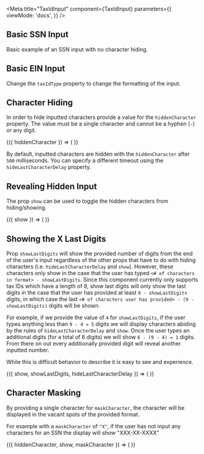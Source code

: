 

<Meta
	title="TaxIdInput"
	component={TaxIdInput}
	parameters={{
		viewMode: 'docs',
	}}
/>

## Basic SSN Input

Basic example of an SSN input with no character hiding.

<Canvas>
	<Story name="Basic SSN Input">
		<TaxIdInput taxIdType={TaxIdType.SSN} />
	</Story>
</Canvas>

## Basic EIN Input

Change the `taxIdType` property to change the formatting of the input.

<Canvas>
	<Story name="Basic EIN Input">
		<TaxIdInput taxIdType={TaxIdType.EIN} />
	</Story>
</Canvas>

## Character Hiding

In order to hide inputted characters provide a value for the `hiddenCharacter` property. The value
must be a single character and cannot be a hyphen (`-`) or any digit.

<Canvas>
	<Story name="Hidden Character" args={{ hiddenCharacter: '*' }}>
		{({ hiddenCharacter }) => (
			<TaxIdInput
				hiddenCharacter={isHiddenCharacterValid(hiddenCharacter) ? hiddenCharacter : '*'}
				taxIdType={TaxIdType.SSN}
			/>
		)}
	</Story>
</Canvas>

By default, inputted characters are hidden with the `hiddenCharacter` after `500` milliseconds. You
can specify a different timeout using the `hideLastCharacterDelay` property.

<Canvas>
	<Story name="Hidden Character Delay">
		<TaxIdInput hiddenCharacter="*" hideLastCharacterDelay={1000} taxIdType={TaxIdType.SSN} />
	</Story>
</Canvas>

## Revealing Hidden Input

The prop `show` can be used to toggle the hidden characters from hiding/showing.

<Canvas>
	<Story name="Revealing Hidden Characters" args={{ show: false }}>
		{({ show }) => (
			<TaxIdInput
				hiddenCharacter="*"
				hideLastCharacterDelay={1000}
				taxIdType={TaxIdType.SSN}
				show={show}
			/>
		)}
	</Story>
</Canvas>

## Showing the X Last Digits

Prop `showLastDigits` will show the provided number of digits from the end of the user's input
regardless of the other props that have to do with hiding characters (i.e. `hideLastCharacterDelay`
and `show`). However, these characters only show in the case that the user has typed
`<# of characters in format> - showLastDigits`. Since this component currently only supports tax IDs
which have a length of 9, show last digits will only show the last digits in the case that the user
has provided at least `9 - showLastDigits` digits, in which case the last
`<# of characters user has provided> - (9 - showLastDigits)` digits will be shown.

For example, if we provide the value of `4` for `showLastDigits`, if the user types anything less
than `9 - 4 = 5` digits we will display characters abiding by the rules of `hideLastCharacterDelay`
and `show`. Once the user types an additional digits (for a total of 6 digits) we will show
`6 - (9 - 4) = 1` digits. From there on out every additionally provided digit will reveal another
inputted number.

While this is difficult behavior to describe it is easy to see and experience.

<Canvas>
	<Story
		name="Showing the X Last Digits"
		args={{ showLastDigits: 4, hideLastCharacterDelay: 500, show: false }}
	>
		{({ show, showLastDigits, hideLastCharacterDelay }) => (
			<TaxIdInput
				hiddenCharacter="*"
				hideLastCharacterDelay={hideLastCharacterDelay}
				taxIdType={TaxIdType.SSN}
				show={show}
				showLastDigits={showLastDigits}
			/>
		)}
	</Story>
</Canvas>

## Character Masking

By providing a single character for `maskCharacter`, the character will be displayed in the vacant
spots of the provided format.

For example with a `maskCharacter` of `"X"`, if the user has not input any characters for an SSN the
display will show "XXX-XX-XXXX"

<Canvas>
	<Story
		name="Character Masking"
		args={{ hiddenCharacter: '*', show: false, maskCharacter: 'X' }}
	>
		{({ hiddenCharacter, show, maskCharacter }) => (
			<TaxIdInput
				hiddenCharacter={hiddenCharacter}
				maskCharacter={maskCharacter}
				taxIdType={TaxIdType.SSN}
				show={show}
			/>
		)}
	</Story>
</Canvas>

